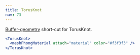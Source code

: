 ```yaml
---
title: TorusKnot
nav: 73
---
```


[Buffer-geometry](https://threejs.org/docs/index.html#api/en/core/BufferGeometry) short-cut for TorusKnot.

```jsx
<TorusKnot>
  <meshPhongMaterial attach="material" color="#f3f3f3" />
</TorusKnot>
```

<StoryBook lib="drei" id="shapes--torus-knot" />
